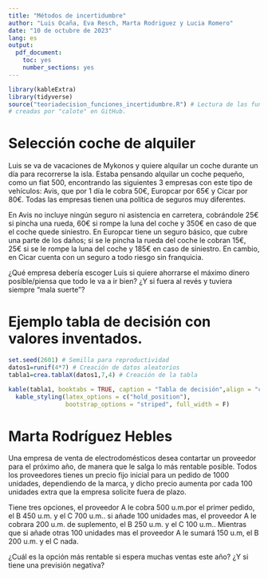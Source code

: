 ```yaml
---
title: "Métodos de incertidumbre"
author: "Luis Ocaña, Eva Resch, Marta Rodriguez y Lucia Romero"
date: "10 de octubre de 2023"
lang: es
output:
  pdf_document:
    toc: yes
    number_sections: yes
---
```


```r
library(kableExtra)
library(tidyverse)
source("teoriadecision_funciones_incertidumbre.R") # Lectura de las funciones 
# creadas por "calote" en GitHub.
```

\newpage
# Selección coche de alquiler

Luis se va de vacaciones de Mykonos y quiere alquilar un coche durante un día para recorrerse la isla. Estaba pensando alquilar un coche pequeño, como un fiat 500, encontrando las siguientes 3 empresas con este tipo de vehículos: Avis, que por 1 día le cobra 50€, Europcar por 65€ y Cicar por 80€. Todas las empresas tienen una política de seguros muy diferentes.

En Avis no incluye ningún seguro ni asistencia en carretera, cobrándole 25€ si pincha una rueda, 60€ si rompe la luna del coche y 350€ en caso de que el coche quede siniestro. En Europcar tiene un seguro básico, que cubre una parte de los daños; si se le pincha la rueda del coche le cobran 15€, 25€ si se le rompe la luna del coche y 185€ en caso de siniestro. En cambio, en Cicar cuenta con un seguro a todo riesgo sin franquicia.

¿Qué empresa debería escoger Luis si quiere ahorrarse el máximo dinero posible/piensa que todo le va a ir bien? ¿Y si fuera al revés y tuviera siempre "mala suerte"?

# Ejemplo tabla de decisión con valores inventados.
```r
set.seed(2601) # Semilla para reproductividad
datos1=runif(4*7) # Creación de datos aleatorios
tabla1=crea.tablaX(datos1,7,4) # Creación de la tabla
```

```r
kable(tabla1, booktabs = TRUE, caption = "Tabla de decisión",align = "c",linesep = " ") %>%
  kable_styling(latex_options = c("hold_position"),
                bootstrap_options = "striped", full_width = F) 
```

# Marta Rodríguez Hebles
Una empresa de venta de electrodomésticos desea contartar un proveedor para el próximo año, de manera que le salga lo más rentable posible. Todos los proveedores tienes un precio fijo inicial para un pedido de 1000 unidades, dependiendo de la marca, y dicho precio aumenta por cada 100 unidades extra que la empresa solicite fuera de plazo. 

Tiene tres opciones, el proveedor A le cobra 500 u.m.por el primer pedido, el B 450 u.m. y el C 700 u.m.. si añade 100 unidades mas, el proveedor A le cobrara 200 u.m. de suplemento, el B 250 u.m. y el C 100 u.m.. Mientras que si añade otras 100 unidades mas el proveedor A le sumará 150 u.m, el B 200 u.m. y el C nada.

¿Cuál es la opción más rentable si espera muchas ventas este año? ¿Y si tiene una previsión negativa?